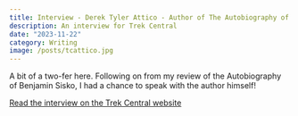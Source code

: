 ```yaml
---
title: Interview - Derek Tyler Attico - Author of The Autobiography of Benjamin Sisko
description: An interview for Trek Central
date: "2023-11-22"
category: Writing
image: /posts/tcattico.jpg
---
```


A bit of a two-fer here. Following on from my review of the Autobiography of Benjamin Sisko, I had a chance to speak with the author himself!

[Read the interview on the Trek Central website](https://trekcentral.net/interview-derek-tyler-attico-author-of-the-autobiography-of-benjamin-sisko/)

